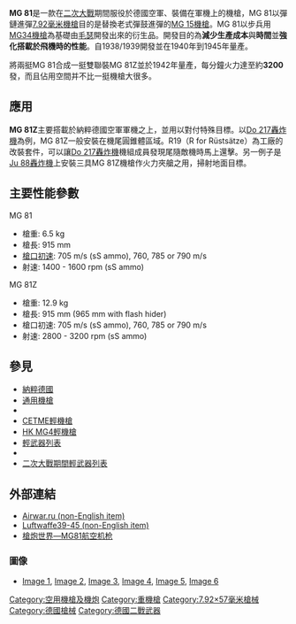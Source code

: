 {{Unreferenced|time=2011-06-02}}
{{noteTA
|G1=軍事
|G2=長度單位
|G3=Firearms
}}
{{Infobox Weapon
|name=MG 81
|image=File:MG 81.JPG
|image_size=300px
|caption=MG 81與MG 81 Z
|origin={{flagcountry|Nazi Germany}}
|type=[[機槍|機槍]]
<!-- Type selection -->
|is_ranged=yes
<!-- Service history -->
|service=
|used_by=[[納粹德國|納粹德國]]
|wars=[[二次大戰|二次大戰]]
<!-- Production history -->
|designer=
|design_date=
|manufacturer=
|unit_cost=
|production_date=
|number=
|variants=MG 81 Z
<!-- General specifications -->
|weight= 6.5公斤
|length=965毫米
|part_length={{Convert|475|mm|in|abbr=on|1|lk=on}}
<!-- Ranged weapon specifications -->
|cartridge= [[7.92×57mm毛瑟|7.92×57毫米毛瑟子彈]]（8毫米毛瑟）
|caliber= 7.92毫米
|action=[[後座作用|槍管後座作用]]
|rate= 1,400—1,600發／分鐘
|velocity= 790米／秒
|range=
|max_range=
|feed= [[彈鏈|彈鏈]]供彈
|sights=
}}

'''MG 81'''是一款在[[二次大戰|二次大戰]]期間服役於德國空軍、裝備在軍機上的機槍，MG 81以彈鏈進彈[[7.92×57mm毛瑟|7.92毫米]][[機槍|機槍]]目的是替換老式彈鼓進彈的[[MG_15機槍|MG 15機槍]]。MG 81以步兵用[[MG34通用機槍|MG34機槍]]為基礎由[[毛瑟|毛瑟]]開發出來的衍生品。開發目的為'''減少生產成本'''與'''時間'''並'''強化搭載於飛機時的性能'''。自1938/1939開發並在1940年到1945年量產。

將兩挺MG 81合成一挺雙聯裝MG 81Z並於1942年量產，每分鐘火力達至約'''3200'''發，而且佔用空間并不比一挺機槍大很多。

==應用==
'''MG 81Z'''主要搭載於納粹德國空軍軍機之上，並用以對付特殊目標。以[[Do_217轟炸機|Do 217轟炸機]]為例，MG 81Z一般安裝在機尾圓錐體區域。R19（R for Rüstsätze）為工廠的改裝套件，可以讓[[Do_217|Do 217轟炸機]]機組成員發現尾隨敵機時馬上還擊。另一例子是[[Ju_88轟炸機|Ju 88轟炸機]]上安裝三具MG 81Z機槍作火力夾艙之用，掃射地面目標。

==主要性能參數==
;MG 81
*槍重: 6.5 kg
*槍長: 915 mm
*[[槍口初速|槍口初速]]: 705 m/s (sS ammo), 760, 785 or 790 m/s
*射速: 1400 - 1600 rpm (sS ammo)

;MG 81Z
*槍重: 12.9 kg
*槍長: 915 mm (965 mm with flash hider)
*槍口初速: 705 m/s (sS ammo), 760, 785 or 790 m/s
*射速: 2800 - 3200 rpm (sS ammo)

==參見==
* [[納粹德國|納粹德國]]
* [[通用機槍|通用機槍]]
* {{Link-en|MG51通用機槍|MG 51}}
* [[CETME輕機槍|CETME輕機槍]]
* [[HK_MG4輕機槍|HK MG4輕機槍]]
* [[輕武器列表|輕武器列表]]
* {{Link-en|德國二戰兵器列表|List of World War II firearms of Germany}}
* [[二次大戰期間輕武器列表|二次大戰期間輕武器列表]]

==外部連結==
{{Commons category| MG 81}}
* [http://www.airwar.ru/weapon/guns/mg-81.html Airwar.ru (non-English item)] {{Wayback|url=http://www.airwar.ru/weapon/guns/mg-81.html |date=20210102195320 }}
* [http://www.luftwaffe39-45.historia.nom.br/mg81.htm Luftwaffe39-45 (non-English item)] {{Wayback|url=http://www.luftwaffe39-45.historia.nom.br/mg81.htm |date=20190731075055 }}
* [http://pewpewpew.work/german/mg/mg34/mg81.htm 槍炮世界—MG81航空机枪] {{Wayback|url=http://pewpewpew.work/german/mg/mg34/mg81.htm |date=20220408113836 }}

===圖像===
*[https://web.archive.org/web/20110717061900/http://www.militaryimages.net/photopost/data/500/MG-81_Jimpy.JPG Image 1], [https://web.archive.org/web/20110717061927/http://www.militaryimages.net/photopost/data/500/MG-81_GPMG.JPG Image 2], [https://web.archive.org/web/20110717061939/http://www.militaryimages.net/photopost/data/500/MG-81Z.JPG Image 3], [https://web.archive.org/web/20110717061945/http://www.militaryimages.net/photopost/data/500/MG-81Z_2.JPG Image 4], [https://web.archive.org/web/20110717062004/http://www.militaryimages.net/photopost/data/500/MG-81_2.JPG Image 5], [https://web.archive.org/web/20110717062024/http://www.militaryimages.net/photopost/data/500/MG-81.JPG Image 6]
{{第二次世界大戰德國空軍武器}}{{毛瑟公司槍械}}
[[Category:空用機槍及機炮|Category:空用機槍及機炮]]
[[Category:重機槍|Category:重機槍]]
[[Category:7.92×57毫米槍械|Category:7.92×57毫米槍械]]
[[Category:德國槍械|Category:德國槍械]]
[[Category:德國二戰武器|Category:德國二戰武器]]